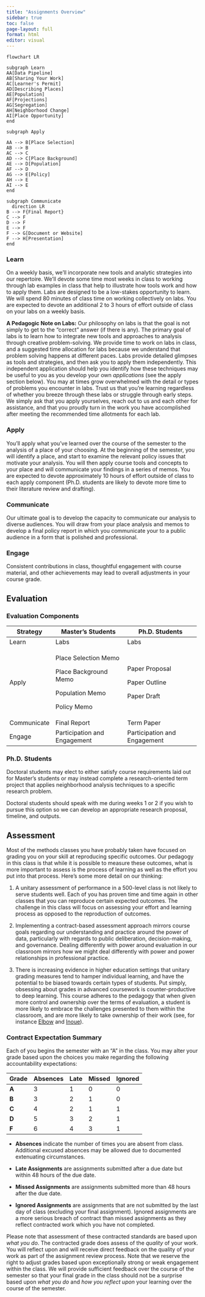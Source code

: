 ```yaml
---
title: "Assignments Overview"
sidebar: true
toc: false
page-layout: full
format: html
editor: visual
---
```


```mermaid
flowchart LR

subgraph Learn
AA[Data Pipeline]
AB[Sharing Your Work]
AC[Learner's Permit]
AD[Describing Places]
AE[Population]
AF[Projections]
AG[Segregation]
AH[Neighborhood Change]
AI[Place Opportunity]
end

subgraph Apply

AA --> B[Place Selection]
AB --> B
AC --> C
AD --> C[Place Background]
AE --> D[Population]
AF --> D
AG --> E[Policy]
AH --> E
AI --> E
end

subgraph Communicate
  direction LR
B --> F{Final Report}
C --> F
D --> F
E --> F
F --> G[Document or Website]
F --> H[Presentation]
end
```

### Learn

On a weekly basis, we'll incorporate new tools and analytic strategies into our repertoire. We'll devote some time most weeks in class to working through lab examples in class that help to illustrate how tools work and how to apply them. Labs are designed to be a low-stakes opportunity to learn. We will spend 80 minutes of class time on working collectively on labs. You are expected to devote an additional 2 to 3 hours of effort outside of class on your labs on a weekly basis.

**A Pedagogic Note on Labs:** Our philosophy on labs is that the goal is not simply to get to the "correct" answer (if there is any). The primary goal of labs is to learn how to integrate new tools and approaches to analysis through creative problem-solving. We provide time to work on labs in class, and a suggested time allocation for labs because we understand that problem solving happens at different paces. Labs provide detailed glimpses as tools and strategies, and then ask you to apply them independently. This independent application should help you identify how these techniques may be useful to you as you develop your own *applications* (see the apply section below). You may at times grow overwhelmed with the detail or types of problems you encounter in labs. Trust us that you're learning regardless of whether you breeze through these labs or struggle through early steps. We simply ask that you apply yourselves, reach out to us and each other for assistance, and that you proudly turn in the work you have accomplished after meeting the recommended time allotments for each lab.

### Apply

You'll apply what you've learned over the course of the semester to the analysis of a place of your choosing. At the beginning of the semester, you will identify a place, and start to examine the relevant policy issues that motivate your analysis. You will then apply course tools and concepts to your place and will communicate your findings in a series of memos. You are expected to devote approximately 10 hours of effort outside of class to each apply component (Ph.D. students are likely to devote more time to their literature review and drafting).

### Communicate

Our ultimate goal is to develop the capacity to communicate our analysis to diverse audiences. You will draw from your place analysis and memos to develop a final policy report in which you communicate your to a public audience in a form that is polished and professional.

### Engage

Consistent contributions in class, thoughtful engagement with course material, and other achievements may lead to overall adjustments in your course grade.

## Evaluation

### Evaluation Components

+---------------+------------------------------+------------------------------+
| Strategy      | Master's Students            | Ph.D. Students               |
+===============+==============================+==============================+
| Learn         | Labs                         | Labs                         |
+---------------+------------------------------+------------------------------+
| Apply         | Place Selection Memo         | Paper Proposal               |
|               |                              |                              |
|               | Place Background Memo        | Paper Outline                |
|               |                              |                              |
|               | Population Memo              | Paper Draft                  |
|               |                              |                              |
|               | Policy Memo                  |                              |
+---------------+------------------------------+------------------------------+
| Communicate   | Final Report                 | Term Paper                   |
+---------------+------------------------------+------------------------------+
| Engage        | Participation and Engagement | Participation and Engagement |
+---------------+------------------------------+------------------------------+

### Ph.D. Students

Doctoral students may elect to either satisfy course requirements laid out for Master's students or may instead complete a research-oriented term project that applies neighborhood analysis techniques to a specific research problem.

Doctoral students should speak with me during weeks 1 or 2 if you wish to pursue this option so we can develop an appropriate research proposal, timeline, and outputs.

## Assessment

Most of the methods classes you have probably taken have focused on grading you on your skill at reproducing specific outcomes. Our pedagogy in this class is that while it is possible to measure these outcomes, what is more important to assess is the process of learning as well as the effort you put into that process. Here's some more detail on our thinking:

1.  A unitary assessment of performance in a 500-level class is not likely to serve students well. Each of you has proven time and time again in other classes that you can reproduce certain expected outcomes. The challenge in this class will focus on assessing your effort and learning process as opposed to the reproduction of outcomes. 

2.  Implementing a contract-based assessment approach mirrors course goals regarding our understanding and practice around the power of data, particularly with regards to public deliberation, decision-making, and governance. Dealing differently with power around evaluation in our classroom mirrors how we might deal differently with power and power relationships in professional practice.

3.  There is increasing evidence in higher education settings that unitary grading measures tend to hamper individual learning, and have the potential to be biased towards certain types of students. Put simply, obsessing about grades in advanced coursework is counter-productive to deep learning. This course adheres to the pedagogy that when given more control and ownership over the terms of evaluation, a student is more likely to embrace the challenges presented to them within the classroom, and are more likely to take ownership of their work (see, for instance [Elbow](https://scholarworks.umass.edu/cgi/viewcontent.cgi?article=1002&context=eng_faculty_pubs "https://scholarworks.umass.edu/cgi/viewcontent.cgi?article=1002&context=eng_faculty_pubs") and [Inoue](https://wac.colostate.edu/books/perspectives/labor/ "https://wac.colostate.edu/books/perspectives/labor/")).

### Contract Expectation Summary

Each of you begins the semester with an "A" in the class. You may alter your grade based upon the choices you make regarding the following accountability expectations: 

| **Grade** | **Absences** | **Late** | **Missed** | **Ignored** |
|-----------|--------------|----------|------------|-------------|
| **A**     | 3            | 1        | 0          | 0           |
| **B**     | 3            | 2        | 1          | 0           |
| **C**     | 4            | 2        | 1          | 1           |
| **D**     | 5            | 3        | 2          | 1           |
| **F**     | 6            | 4        | 3          | 1           |

-   **Absences** indicate the number of times you are absent from class. Additional excused absences may be allowed due to documented extenuating circumstances.

-   **Late Assignments** are assignments submitted after a due date but within 48 hours of the due date.

-   **Missed Assignments** are assignments submitted more than 48 hours after the due date.

-   **Ignored Assignments** are assignments that are not submitted by the last day of class (excluding your final assignment). Ignored assignments are a more serious breach of contract than missed assignments as they reflect contracted work which you have not completed.

Please note that assessment of these contracted standards are based upon *what you do*. The contracted grade does assess of the *quality* of your work. You will reflect upon and will receive direct feedback on the quality of your work as part of the assignment review process. Note that we reserve the right to adjust grades based upon exceptionally strong or weak engagement within the class. We will provide sufficient feedback over the course of the semester so that your final grade in the class should not be a surprise based upon *what you do* and *how you reflect upon* your learning over the course of the semester.
